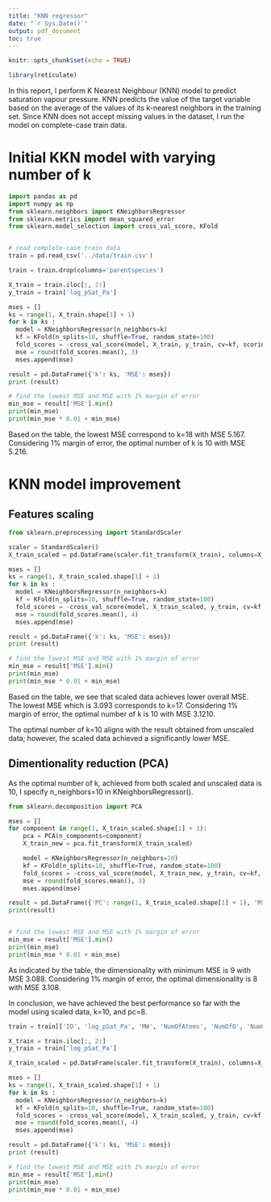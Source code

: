 ```yaml
---
title: "KNN regressor"
date: "`r Sys.Date()`"
output: pdf_document
toc: true
---
```


```r
knitr::opts_chunk$set(echo = TRUE)

library(reticulate)

```


In this report, I perform K Nearest Neighbour (KNN) model to predict saturation vapour pressure. KNN predicts the value of the target variable based on the average of the values of its k-nearest neighbors in the training set. Since KNN does not accept missing values in the dataset, I run the model on complete-case train data. 

# Initial KKN model with varying number of k


```python
import pandas as pd
import numpy as np
from sklearn.neighbors import KNeighborsRegressor
from sklearn.metrics import mean_squared_error
from sklearn.model_selection import cross_val_score, KFold


# read complete-case train data
train = pd.read_csv('../data/train.csv')

train = train.drop(columns='parentspecies')

X_train = train.iloc[:, 2:]
y_train = train['log_pSat_Pa']

mses = []
ks = range(1, X_train.shape[1] + 1)
for k in ks : 
  model = KNeighborsRegressor(n_neighbors=k) 
  kf = KFold(n_splits=10, shuffle=True, random_state=100) 
  fold_scores = -cross_val_score(model, X_train, y_train, cv=kf, scoring='neg_mean_squared_error') 
  mse = round(fold_scores.mean(), 3)
  mses.append(mse)

result = pd.DataFrame({'k': ks, 'MSE': mses}) 
print (result)    

# find the lowest MSE and MSE with 1% margin of error
min_mse = result['MSE'].min()
print(min_mse)
print(min_mse * 0.01 + min_mse)


```

Based on the table, the lowest MSE correspond to k=18 with MSE 5.167. Considering 1% margin of error, the optimal number of k is 10 with MSE 5.216.  

# KNN model improvement

## Features scaling

```python
from sklearn.preprocessing import StandardScaler

scaler = StandardScaler() 
X_train_scaled = pd.DataFrame(scaler.fit_transform(X_train), columns=X_train.columns) 

mses = []
ks = range(1, X_train_scaled.shape[1] + 1)
for k in ks : 
  model = KNeighborsRegressor(n_neighbors=k) 
  kf = KFold(n_splits=10, shuffle=True, random_state=100) 
  fold_scores = -cross_val_score(model, X_train_scaled, y_train, cv=kf, scoring='neg_mean_squared_error') 
  mse = round(fold_scores.mean(), 4)
  mses.append(mse)

result = pd.DataFrame({'k': ks, 'MSE': mses}) 
print (result)    

# find the lowest MSE and MSE with 1% margin of error
min_mse = result['MSE'].min()
print(min_mse)
print(min_mse * 0.01 + min_mse)


```
Based on the table, we see that scaled data achieves lower overall MSE. The lowest MSE which is 3.093 corresponds to k=17. Considering 1% margin of error, the optimal number of k is 10 with MSE 3.1210. 

The optimal number of k=10 aligns with the result obtained from unscaled data; however, the scaled data achieved a significantly lower MSE.


## Dimentionality reduction (PCA)

As the optimal number of k, achieved from both scaled and unscaled data is 10, I specify n_neighbors=10 in KNeighborsRegressor().

```python
from sklearn.decomposition import PCA

mses = []
for component in range(1, X_train_scaled.shape[1] + 1):
    pca = PCA(n_components=component)
    X_train_new = pca.fit_transform(X_train_scaled)

    model = KNeighborsRegressor(n_neighbors=10)  
    kf = KFold(n_splits=10, shuffle=True, random_state=100)
    fold_scores = -cross_val_score(model, X_train_new, y_train, cv=kf, scoring='neg_mean_squared_error')
    mse = round(fold_scores.mean(), 3)
    mses.append(mse)

result = pd.DataFrame({'PC': range(1, X_train_scaled.shape[1] + 1), 'MSE': mses})
print(result)


# find the lowest MSE and MSE with 1% margin of error
min_mse = result['MSE'].min()
print(min_mse)
print(min_mse * 0.01 + min_mse)

```

As indicated by the table, the dimensionality with minimum MSE is 9 with MSE 3.088. Considering 1% margin of error, the optimal dimensionality is 8 with MSE 3.108. 

In conclusion, we have achieved the best performance so far with the model using scaled data, k=10, and pc=8.

```python

train = train[['ID', 'log_pSat_Pa', 'MW', 'NumOfAtoms', 'NumOfO', 'NumOfC', 'NumOfConf', 'NumOfConfUsed', 'NumHBondDonors', 'hydroxyl (alkyl)', 'NumOfN', 'carboxylic acid', 'carbonylperoxynitrate', 'hydroperoxide', 'ketone', 'carbonylperoxyacid']]

X_train = train.iloc[:, 2:]
y_train = train['log_pSat_Pa']

X_train_scaled = pd.DataFrame(scaler.fit_transform(X_train), columns=X_train.columns) 

mses = []
ks = range(1, X_train_scaled.shape[1] + 1)
for k in ks : 
  model = KNeighborsRegressor(n_neighbors=k) 
  kf = KFold(n_splits=10, shuffle=True, random_state=100) 
  fold_scores = -cross_val_score(model, X_train_scaled, y_train, cv=kf, scoring='neg_mean_squared_error') 
  mse = round(fold_scores.mean(), 4)
  mses.append(mse)

result = pd.DataFrame({'k': ks, 'MSE': mses}) 
print (result)    

# find the lowest MSE and MSE with 1% margin of error
min_mse = result['MSE'].min()
print(min_mse)
print(min_mse * 0.01 + min_mse)

```
